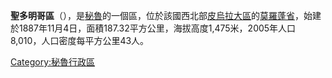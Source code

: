 '''聖多明哥區'''（{{lang-es|Distrito de Santo Domingo}}），是[[秘魯|秘魯]]的一個區，位於該國西北部[[皮烏拉大區|皮烏拉大區]]的[[莫羅蓬省|莫羅蓬省]]，始建於1887年11月4日，面積187.32平方公里，海拔高度1,475米，2005年人口8,010，人口密度每平方公里43人。

{{coord|5.0292|S|79.8760|W|source:wikidata-and-enwiki-cat-tree_region:PE|display=title}}

{{Peru-geo-stub}}
[[Category:秘魯行政區|Category:秘魯行政區]]